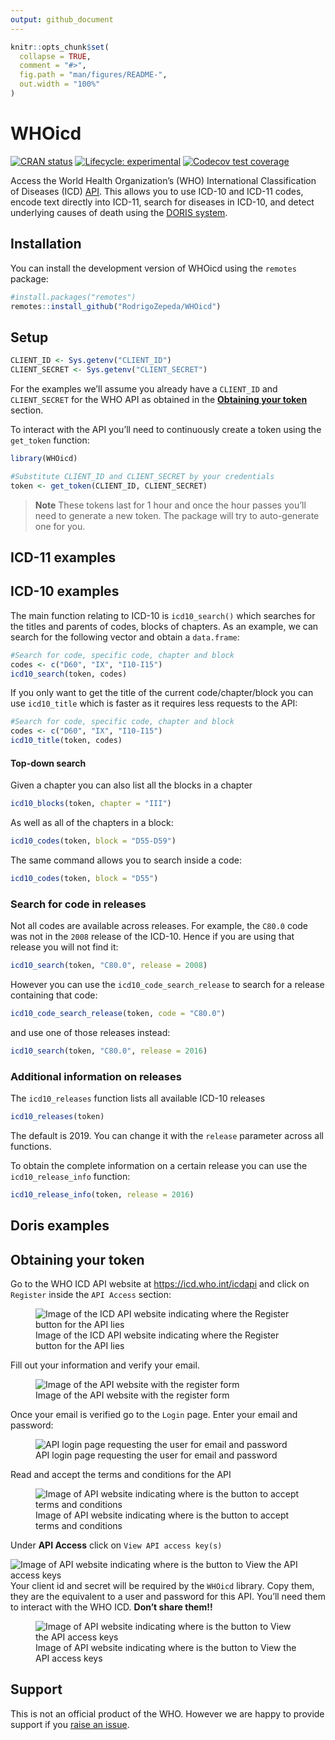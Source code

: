 ```yaml
---
output: github_document
---
```


<!-- README.md is generated from README.Rmd. Please edit that file -->

```r
knitr::opts_chunk$set(
  collapse = TRUE,
  comment = "#>",
  fig.path = "man/figures/README-",
  out.width = "100%"
)
```

# WHOicd

<!-- badges: start -->
[![CRAN status](https://www.r-pkg.org/badges/version/WHOicd)](https://CRAN.R-project.org/package=WHOicd)
[![Lifecycle: experimental](https://img.shields.io/badge/lifecycle-experimental-orange.svg)](https://lifecycle.r-lib.org/articles/stages.html#experimental)
[![Codecov test coverage](https://codecov.io/gh/RodrigoZepeda/WHOicd/branch/main/graph/badge.svg)](https://app.codecov.io/gh/RodrigoZepeda/WHOicd?branch=main)
<!-- badges: end -->

Access the World Health Organization's (WHO) International Classification of Diseases (ICD) [API](https://icd.who.int/icdapi). This allows you to use ICD-10 and ICD-11 codes, encode text directly into ICD-11, search for diseases in ICD-10, and detect underlying causes of death using the [DORIS system](https://icd.who.int/doris). 

## Installation

You can install the development version of WHOicd using the `remotes` package:

``` r
#install.packages("remotes")
remotes::install_github("RodrigoZepeda/WHOicd")
```

## Setup

```r
CLIENT_ID <- Sys.getenv("CLIENT_ID")
CLIENT_SECRET <- Sys.getenv("CLIENT_SECRET")
```

For the examples we'll assume you already have a `CLIENT_ID` and `CLIENT_SECRET`
for the WHO API as obtained in the [**Obtaining your token**](#obtaining-your-token) section. 

To interact with the API you'll need to continuously create a token using the `get_token` function:

```r
library(WHOicd)

#Substitute CLIENT_ID and CLIENT_SECRET by your credentials
token <- get_token(CLIENT_ID, CLIENT_SECRET)
```

> **Note** These tokens last for 1 hour and once the hour passes you'll need to generate a new token. The package will try to auto-generate one for you. 

## ICD-11 examples

## ICD-10 examples

The main function relating to ICD-10 is `icd10_search()` which searches for the titles and parents of codes, blocks of chapters. As an example, we can search for the following vector and obtain a `data.frame`: 

```r
#Search for code, specific code, chapter and block 
codes <- c("D60", "IX", "I10-I15")
icd10_search(token, codes)
```

If you only want to get the title of the current code/chapter/block you can use `icd10_title` which is faster as it requires less requests to the API:

```r
#Search for code, specific code, chapter and block 
codes <- c("D60", "IX", "I10-I15")
icd10_title(token, codes)
```

#### Top-down search

Given a chapter you can also list all the blocks in a chapter

```r
icd10_blocks(token, chapter = "III")
```

As well as all of the chapters in a block:

```r
icd10_codes(token, block = "D55-D59")
```
The same command allows you to search inside a code:

```r
icd10_codes(token, block = "D55")
```

### Search for code in releases

Not all codes are available across releases. For example, the `C80.0` code was not in the `2008` release of the ICD-10. Hence if you are using that release you will not find it:

```r
icd10_search(token, "C80.0", release = 2008)
```

However you can use the `icd10_code_search_release` to search for a release containing that code:

```r
icd10_code_search_release(token, code = "C80.0")
```

and use one of those releases instead:

```r
icd10_search(token, "C80.0", release = 2016)
```

### Additional information on releases

The `icd10_releases` function lists all available ICD-10 releases

```r
icd10_releases(token)
```

The default is 2019. You can change it with the `release` parameter across all functions. 

To obtain the complete information on a certain release you can use the `icd10_release_info` function:

```r
icd10_release_info(token, release = 2016)
```


## Doris examples

## Obtaining your token

Go to the WHO ICD API website at [https://icd.who.int/icdapi](https://icd.who.int/icdapi)
and click on `Register` inside the `API Access` section:

![Image of the ICD API website indicating where the Register button for the API lies](man/figures/api1.png)

Fill out your information and verify your email. 

![Image of the API website with the register form](man/figures/api2.png)

Once your email is verified go to the `Login` page. Enter your email and password:

![API login page requesting the user for email and password](man/figures/api2_5.png)

Read and accept the terms and conditions for the API

![Image of API website indicating where is the button to accept terms and conditions](man/figures/api3.png)

Under **API Access** click on `View API access key(s)`

![Image of API website indicating where is the button to View the API access keys](man/figures/api4.png)
Your client id and secret will be required by the `WHOicd` library. Copy them, they are the equivalent to a user and password for this API. You'll need them to interact with the WHO ICD. **Don't share them!!**

![Image of API website indicating where is the button to View the API access keys](man/figures/api5.png)

## Support

This is not an official product of the WHO. However we are happy to provide support if you [raise an issue](https://docs.github.com/en/issues/tracking-your-work-with-issues/creating-an-issue). 





